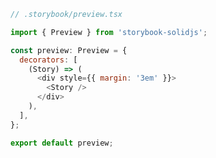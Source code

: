 ```js
// .storybook/preview.tsx

import { Preview } from 'storybook-solidjs';

const preview: Preview = {
  decorators: [
    (Story) => (
      <div style={{ margin: '3em' }}>
        <Story />
      </div>
    ),
  ],
};

export default preview;
```
